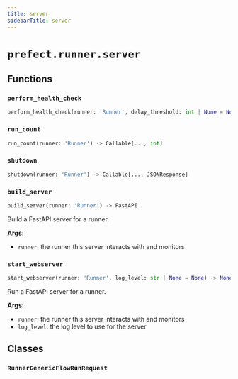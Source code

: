 ```yaml
---
title: server
sidebarTitle: server
---
```


# `prefect.runner.server`

## Functions

### `perform_health_check` <sup><a href="https://github.com/PrefectHQ/prefect/blob/main/src/prefect/runner/server.py#L40" target="_blank"><Icon icon="github" style="width: 14px; height: 14px;" /></a></sup>

```python
perform_health_check(runner: 'Runner', delay_threshold: int | None = None) -> Callable[..., JSONResponse]
```

### `run_count` <sup><a href="https://github.com/PrefectHQ/prefect/blob/main/src/prefect/runner/server.py#L66" target="_blank"><Icon icon="github" style="width: 14px; height: 14px;" /></a></sup>

```python
run_count(runner: 'Runner') -> Callable[..., int]
```

### `shutdown` <sup><a href="https://github.com/PrefectHQ/prefect/blob/main/src/prefect/runner/server.py#L74" target="_blank"><Icon icon="github" style="width: 14px; height: 14px;" /></a></sup>

```python
shutdown(runner: 'Runner') -> Callable[..., JSONResponse]
```

### `build_server` <sup><a href="https://github.com/PrefectHQ/prefect/blob/main/src/prefect/runner/server.py#L82" target="_blank"><Icon icon="github" style="width: 14px; height: 14px;" /></a></sup>

```python
build_server(runner: 'Runner') -> FastAPI
```


Build a FastAPI server for a runner.

**Args:**
- `runner`: the runner this server interacts with and monitors


### `start_webserver` <sup><a href="https://github.com/PrefectHQ/prefect/blob/main/src/prefect/runner/server.py#L102" target="_blank"><Icon icon="github" style="width: 14px; height: 14px;" /></a></sup>

```python
start_webserver(runner: 'Runner', log_level: str | None = None) -> None
```


Run a FastAPI server for a runner.

**Args:**
- `runner`: the runner this server interacts with and monitors
- `log_level`: the log level to use for the server


## Classes

### `RunnerGenericFlowRunRequest` <sup><a href="https://github.com/PrefectHQ/prefect/blob/main/src/prefect/runner/server.py#L34" target="_blank"><Icon icon="github" style="width: 14px; height: 14px;" /></a></sup>
